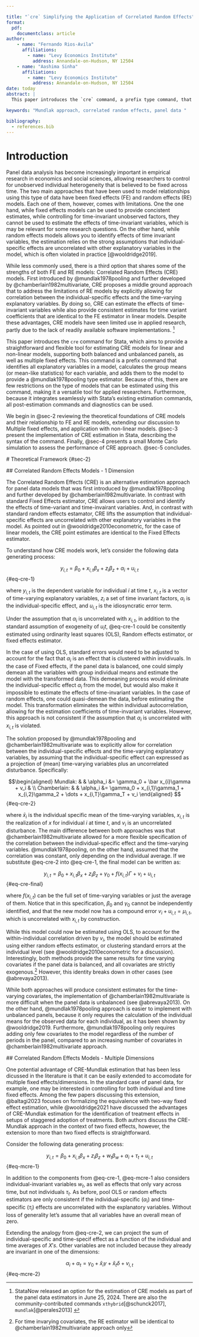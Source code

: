 ```yaml
---

title: "`cre` Simplifying the Application of Correlated Random Effects"
format:
  pdf:
    documentclass: article
author:
    - name: "Fernando Rios-Avila"
      affiliations:
        - name: "Levy Economics Institute"
          address: Annandale-on-Hudson, NY 12504
    - name: "Aashima Sinha"
      affiliations:
        - name: "Levy Economics Institute"
          address: Annandale-on-Hudson, NY 12504
date: today
abstract: |
  This paper introduces the `cre` command, a prefix type command, that helps in the implementation of Correlated Random Effects (CRE) estimator for linear and nonlinear models. For the linear case, CRE models offer a simple approach that combines the advantages of both fixed effects and random effects estimators, providing consistent estimates identical to the Fixed Effect estimator, but allowing for the identification of coefficients for time-invariant variables. For the nonlinear case, it provides an alternative to fixed effects estimators that may be difficult to implement or simply non-existent. The `cre` command provides a user-friendly approach for estimating these models, supporting both balanced and unbalanced panels, which can be applied to most linear and nonlinear estimators. 

keywords: "Mundlak approach, correlated random effects, panel data "

bibliography:
  - references.bib
---
```


# Introduction

 Panel data analysis has become increasingly important in empirical research in economics and social sciences, allowing researchers to control for unobserved individual heterogeneity that is believed to be fixed across time. The two main approaches that have been used to model relationships using this type of data have been fixed effects (FE) and random effects (RE) models. Each one of them, however, comes with limitations. One the one hand, while fixed effects models can be used to provide concistent estimates, while controlling for time-invariant unobserved factors, they cannot be used to estimate the effects of time-invariant variables, which is may be relevant for some research questions. On the other hand, while random effects models allows you to identify effects of time invariant variables, the estimation relies on the strong assumptions that individual-specific effects are uncorrelated with other explanatory variables in the model, which is often violated in practice [@wooldridge2019]. 

 While less commonly used, there is a third option that shares some of the strengths of both FE and RE models: Correlated Random Effects (CRE) models. First introduced by @mundlak1978pooling and further developed by @chamberlain1982multivariate, CRE proposes a middle ground approach that to address the limitations of RE models by explicitly allowing for correlation between the individual-specific effects and the time-varying explanatory variables. By doing so, CRE can estimate the effects of time-invariant variables while also provide consistent estimates for time variant coefficients that are identical to the FE estimator in linear models. Despite these advantages, CRE models have seen limited use in applied research, partly due to the lack of readily available software implementations. ^[StataNow released an option for the estimation of CRE models as part of the panel data estimators in June 25, 2024. There are also the community-contributed commands `xthybrid`[@schunck2017], `mundlak`[@perales2013] ] 

 This paper introduces the `cre` command for Stata, which aims to provide a straightforward and flexible tool for estimating CRE models for linear and non-linear models, supporting both balanced and unbalanced panels, as well as multiple fixed effects. This command is a prefix command that identifies all explanatory variables in a model, calculates the group means (or mean-like statistics) for each variable, and adds them to the model to provide a @mundlak1978pooling type estimator. Because of this, there are few restrictions on the type of models that can be estimated using this command, making it a versatile tool for applied researchers. Furthermore, because it integrates seamlessly with Stata's existing estimation commands, all post-estimation commands and diagnostics can be used. 

 We begin in @sec-2 reviewing the theoretical foundations of CRE models and their relationship to FE and RE models, extending our discussion to Multiple fixed effects, and application with non-linear models. @sec-3 present the implementation of CRE estimation in Stata, describing the syntax of the command. Finally, @sec-4 presents a small Monte Carlo simulation to assess the performance of CRE approach. @sec-5 concludes. 

 # Theoretical Framework {#sec-2}

 ## Correlated Random Effects Models - 1 Dimension

 The Correlated Random Effects (CRE) is an alternative estimation approach for panel data models that was first introduced by @mundlak1978pooling and further developed by @chamberlain1982multivariate. In contrast with standard Fixed Effects estimator, CRE allows users to control and identify the effects of time-variant and time-invairant variables. And, in contrast with standard random effects estamator, CRE lifts the assumption that individual-specific effects are uncorrelated with other explanatory variables in the model. As pointed out in @wooldridge2010econometric, for the case of linear models, the CRE point estimates are identical to the Fixed Effects estimator. 

 To understand how CRE models work, let's consider the following data generating process: 

 $$y_{i,t} = \beta_0 + x_{i,t}\beta_x + z_{i}\beta_z  + \alpha_i + u_{i,t}
$${#eq-cre-1}

 where $y_{i,t}$ is the dependent variable for individual $i$ at time $t$, $x_{i,t}$ is a vector of time-varying explanatory variables, $z_i$ a set of time invariant factors, $\alpha_i$ is the individual-specific effect, and $u_{i,t}$ is the idiosyncratic error term.  

 Under the assumption that $\alpha_i$ is uncorrelated with $x_{i,t}$, in addition to the standard assumption of exogeneity of $u_it$, @eq-cre-1 could be consitently estimated using ordinarity least squares (OLS), Random effects estimator, or fixed effects estimator.  

 In the case of using OLS, standard errors would need to be adjusted to account for the fact that $\alpha_i$ is an effect that is clustered within invidivuals. In the case of Fixed effects, if the panel data is balanced, one could simply demean all the variables with group individual means and estimate the model with the transformed data. This demeaning process would eliminate the individual-specific effect $\alpha_i$ from the model, but would also make it impossible to estimate the effects of time-invariant variables. In the case of random effects, one could quasi-demean the data, before estimating the model. This transformation eliminates the within individual autocorrelation, allowing for the estimation coefficients of time-invariant variables. However, this approach is not consistent if the assumption that $\alpha_i$ is uncorrelated with $x_{i,t}$ is violated. 

 The solution proposed by @mundlak1978pooling and @chamberlain1982multivariate was to explicitly allow for correlation between the individual-specific effects and the time-varying explanatory variables, by assuming that the individual-specific effect can expressed as a projection of (mean) time-varying variables plus an uncorrelated disturbance. Specifically: 

 $$\begin{aligned}
Mundlak:  & & \alpha_i &= \gamma_0 + \bar x_{i}\gamma + v_i &  \\
Chamberlain: & & \alpha_i &= \gamma_0 + x_{i,1}\gamma_1 + x_{i,2}\gamma_2 + \dots + x_{i,T}\gamma_T + v_i 
\end{aligned}
$${#eq-cre-2}

 where $\bar x_{i}$ is the individual specific mean of the time-varying variables, $x_{i,t}$ is the realization of $x$ for individual $i$ at time $t$, and $v_i$ is an uncorrelated disturbance. The main difference between both approaches was that @chamberlain1982multivariate allowed for a more flexible specification of the correlation between the individual-specific effect and the time-varying variables. @mundlak1978pooling, on the other hand, assumed that the correlation was constant, only depending on the  individual average. If we substitute @eq-cre-2 into @eq-cre-1, the final model can be written as:  

 $$y_{i,t} = \beta_0 +x_{i,t}\beta_x + z_{i}\beta_z + \gamma_0 + f(x_{i,t})\Gamma + v_i + u_{i,t}
$${#eq-cre-final}

 where $f(x_{i,t})$ can be the full set of time-varying variables or just the average of them. Notice that in this specification, $\beta_0$ and $\gamma_0$ cannot be independently identified, and that the new model now has a compound error $v_i + u_{i,t}=\mu_{i,t}$, which is uncorrelated with $x_{i,t}$ by construction.  

 While this model could now be estimated using OLS, to account for the within-individual correlation driven by $v_i$, the model should be estimated using either random effects estimator, or clustering standard errors at the individual level (see @wooldridge2010econometric for a discussion). Interestingly, both methods provide the same results for time varying covariates if the panel data is balanced, and all covariates are strictly exogenous.^[For time invarying covariates, the RE estimator will be identical to @chamberlain1982multivariate approach only] However, this identity breaks down in other cases (see @abrevaya2013).  

 While both approaches will produce consistent estimates for the time-varying covariates, the implementation of @chamberlain1982multivariate is more difficult when the panel data is unbalanced (see @abrevaya2013). On the other hand, @mundlak1978pooling approach is easier to implement with unbalanced panels, because it only requires the calculation of the individual means for the observed data for each individual, as it has been shown by @wooldridge2019. Furthermore, @mundlak1978pooling only requires adding only few covariates to the model regardless of the number of periods in the panel, compared to an increasing number of covariates in @chamberlain1982multivariate approach. 

 ## Correlated Random Effects Models - Multiple Dimensions

 One potential advantage of CRE-Mundlak estimation that has been less dicussed in the literature is that it can be easily extended to accomodate for multiple fixed effects/dimensions. In the standard case of panel data, for example, one may be interested in controlling for both individual and time fixed effects. Among the few papers discussing this extension, @baltagi2023 focuses on formalizing the equivalence with two-way fixed effect estimation, while @wooldridge2021 have discussed the advantages of CRE-Mundlak estimation for the identification of treatment effects in setups of staggered adoption of treatments. Both authors discuss the CRE-Mundlak approach in the context of two fixed effects, however, the extension to more than two fixed effects is straightforward. 

 Consider the following data generating process: 

 $$y_{i,t} = \beta_0 + x_{i,t}\beta_x + z_{i}\beta_z + w_{t}\beta_w + \alpha_i + \tau_t + u_{i,t}
$${#eq-mcre-1}

 In addition to the components from @eq-cre-1, @eq-mcre-1 also considers individual-invariant variables $w_{t}$, as well as effects that only vary across time, but not individuals $\tau_t$. As before, pool OLS or random effects estimators are only consistent if the individual-specific ($\alpha_i$) and time-specific ($\tau_i$) effects are uncorrelated with the explanatory variables. Without loss of generality let's assume that all variables have an overall mean of zero.  

 Extending the analogy from @eq-cre-2, we can project the sum of individual-specific and time-specif effect as a function of the individual and time averages of $X's$. Other variables are not included because they already are invariant in one of the dimensions: 

 $$
\alpha_i + \alpha_t  = \gamma_0 + \check x_{i}\gamma + \check x_{t}\delta + v_{i,t}
$${#eq-mcre-2}